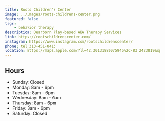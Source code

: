 ```yaml
---
title: Roots Children's Center
image: ../images/roots-childrens-center.png
featured: false
tags:
    - behavior therapy
description: Dearborn Play-based ABA Therapy Services
link: https://rootschildrenscenter.com/
instagram: https://www.instagram.com/rootschildrenscenter/
phone: tel:313-451-0415
location: https://maps.apple.com/?ll=42.30131880075945%2C-83.2423819&spn=0.008993300000014415%2C0.01463753304005877
---
```


## Hours

- Sunday: Closed
- Monday: 8am - 6pm
- Tuesday: 8am - 6pm
- Wednesday: 8am - 6pm
- Thursday: 8am - 6pm
- Friday: 8am - 6pm
- Saturday: Closed